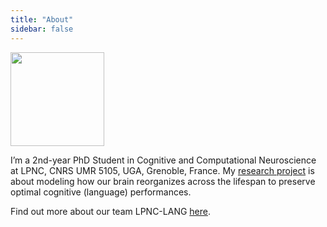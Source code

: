 ```yaml
---
title: "About"
sidebar: false
---
```


::: {.profile-header layout="[21,79]"}
![](images/profile_pic.jpg){.profile-pic width="150"}

I'm a 2nd-year PhD Student in Cognitive and Computational Neuroscience at LPNC, CNRS UMR 5105, UGA, Grenoble, France. My [research project](https://lpnc.univ-grenoble-alpes.fr/recherche/production-scientifique/projets-en-cours/lumintermod) is about modeling how our brain reorganizes across the lifespan to preserve optimal cognitive (language) performances.

Find out more about our team LPNC-LANG [here](https://lpnc.univ-grenoble-alpes.fr/recherche/equipes-recherche/equipe-langage).
:::
